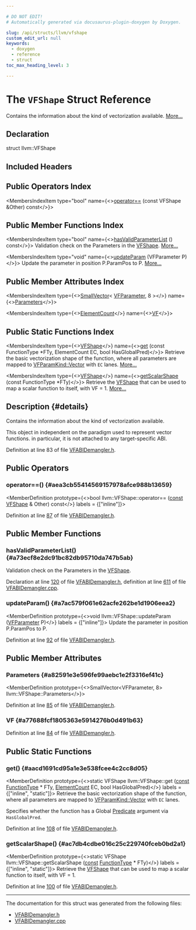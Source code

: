 ```yaml
---

# DO NOT EDIT!
# Automatically generated via docusaurus-plugin-doxygen by Doxygen.

slug: /api/structs/llvm/vfshape
custom_edit_url: null
keywords:
  - doxygen
  - reference
  - struct
toc_max_heading_level: 3

---
```





# The `VFShape` Struct Reference

<DoxygenPage pluginConfig={pluginConfig}>

Contains the information about the kind of vectorization available. <a href="#details">More...</a>

## Declaration

<CodeBlock>struct llvm::VFShape</CodeBlock>

## Included Headers

<IncludesList>
<IncludesListItem
  filePath="llvm/IR/VFABIDemangler.h"
  permalink="/docs/api/files/include/include/llvm/include/llvm/ir/vfabidemangler-h"
  isLocal="true" />
</IncludesList>

## Public Operators Index

<MembersIndex>

<MembersIndexItem
  type="bool"
  name={<><a href="#aea3cb55414569157978afce988b13659">operator==</a> (const VFShape &amp;Other) const</>}>
</MembersIndexItem>

</MembersIndex>

## Public Member Functions Index

<MembersIndex>

<MembersIndexItem
  type="bool"
  name={<><a href="#a73ecf8e2dc91bc82db95710da747b5ab">hasValidParameterList</a> () const</>}>
Validation check on the Parameters in the <a href="/docs/api/structs/llvm/vfshape">VFShape</a>. <a href="#a73ecf8e2dc91bc82db95710da747b5ab">More...</a>
</MembersIndexItem>

<MembersIndexItem
  type="void"
  name={<><a href="#a7ac579f061e62acfe262be1d1906eea2">updateParam</a> (VFParameter P)</>}>
Update the parameter in position P.ParamPos to P. <a href="#a7ac579f061e62acfe262be1d1906eea2">More...</a>
</MembersIndexItem>

</MembersIndex>

## Public Member Attributes Index

<MembersIndex>

<MembersIndexItem
  type={<><a href="/docs/api/classes/llvm/smallvector">SmallVector</a>&lt; <a href="/docs/api/structs/llvm/vfparameter">VFParameter</a>, 8 &gt;</>}
  name={<><a href="#a82591e3e596fe99aebc1e2f3316ef41c">Parameters</a></>}>
</MembersIndexItem>

<MembersIndexItem
  type={<><a href="/docs/api/classes/llvm/elementcount">ElementCount</a></>}
  name={<><a href="#a77688fcf1805363e5914276b0d491b63">VF</a></>}>
</MembersIndexItem>

</MembersIndex>

## Public Static Functions Index

<MembersIndex>

<MembersIndexItem
  type={<><a href="/docs/api/structs/llvm/vfshape">VFShape</a></>}
  name={<><a href="#aacd1691cd95a1e3e538fcee4c2cc8d05">get</a> (const FunctionType &#42;FTy, ElementCount EC, bool HasGlobalPred)</>}>
Retrieve the basic vectorization shape of the function, where all parameters are mapped to <a href="/docs/api/namespaces/llvm/#add480f2ed87faa59c16d4c01ffb4bf39a57dea6f5039281b7fee517fc43bf3110">VFParamKind::Vector</a> with <code>EC</code> lanes. <a href="#aacd1691cd95a1e3e538fcee4c2cc8d05">More...</a>
</MembersIndexItem>

<MembersIndexItem
  type={<><a href="/docs/api/structs/llvm/vfshape">VFShape</a></>}
  name={<><a href="#ac7db4cdbe016c25c229740fceb0bd2a1">getScalarShape</a> (const FunctionType &#42;FTy)</>}>
Retrieve the <a href="/docs/api/structs/llvm/vfshape">VFShape</a> that can be used to map a scalar function to itself, with VF = 1. <a href="#ac7db4cdbe016c25c229740fceb0bd2a1">More...</a>
</MembersIndexItem>

</MembersIndex>

## Description {#details}

Contains the information about the kind of vectorization available.

This object in independent on the paradigm used to represent vector functions. in particular, it is not attached to any target-specific ABI.

Definition at line 83 of file <a href="/docs/api/files/include/include/llvm/include/llvm/ir/vfabidemangler-h">VFABIDemangler.h</a>.

<SectionDefinition>

## Public Operators

### operator==() {#aea3cb55414569157978afce988b13659}

<MemberDefinition
  prototype={<>bool llvm::VFShape::operator== (<a href="/docs/api/files/lib/lib/target/lib/target/aarch64/aarch64promoteconstant-cpp/#a90f8350fecae261c25be85d38b451bff">const</a> <a href="/docs/api/structs/llvm/vfshape">VFShape</a> &amp; Other) const</>}
  labels = {["inline"]}>

Definition at line <a href="/docs/api/files/include/include/llvm/include/llvm/ir/vfabidemangler-h/#l00087">87</a> of file <a href="/docs/api/files/include/include/llvm/include/llvm/ir/vfabidemangler-h">VFABIDemangler.h</a>.
</MemberDefinition>

</SectionDefinition>

<SectionDefinition>

## Public Member Functions

### hasValidParameterList() {#a73ecf8e2dc91bc82db95710da747b5ab}

<MemberDefinition
  prototype="bool VFShape::hasValidParameterList () const">
Validation check on the Parameters in the <a href="/docs/api/structs/llvm/vfshape">VFShape</a>.

Declaration at line <a href="/docs/api/files/include/include/llvm/include/llvm/ir/vfabidemangler-h/#l00120">120</a> of file <a href="/docs/api/files/include/include/llvm/include/llvm/ir/vfabidemangler-h">VFABIDemangler.h</a>, definition at line <a href="/docs/api/files/lib/lib/ir/vfabidemangler-cpp/#l00611">611</a> of file <a href="/docs/api/files/lib/lib/ir/vfabidemangler-cpp">VFABIDemangler.cpp</a>.
</MemberDefinition>

### updateParam() {#a7ac579f061e62acfe262be1d1906eea2}

<MemberDefinition
  prototype={<>void llvm::VFShape::updateParam (<a href="/docs/api/structs/llvm/vfparameter">VFParameter</a> P)</>}
  labels = {["inline"]}>
Update the parameter in position P.ParamPos to P.

Definition at line <a href="/docs/api/files/include/include/llvm/include/llvm/ir/vfabidemangler-h/#l00092">92</a> of file <a href="/docs/api/files/include/include/llvm/include/llvm/ir/vfabidemangler-h">VFABIDemangler.h</a>.
</MemberDefinition>

</SectionDefinition>

<SectionDefinition>

## Public Member Attributes

### Parameters {#a82591e3e596fe99aebc1e2f3316ef41c}

<MemberDefinition
  prototype={<>SmallVector&lt;VFParameter, 8&gt; llvm::VFShape::Parameters</>}>

Definition at line <a href="/docs/api/files/include/include/llvm/include/llvm/ir/vfabidemangler-h/#l00085">85</a> of file <a href="/docs/api/files/include/include/llvm/include/llvm/ir/vfabidemangler-h">VFABIDemangler.h</a>.
</MemberDefinition>

### VF {#a77688fcf1805363e5914276b0d491b63}

<MemberDefinition
  prototype="ElementCount llvm::VFShape::VF">

Definition at line <a href="/docs/api/files/include/include/llvm/include/llvm/ir/vfabidemangler-h/#l00084">84</a> of file <a href="/docs/api/files/include/include/llvm/include/llvm/ir/vfabidemangler-h">VFABIDemangler.h</a>.
</MemberDefinition>

</SectionDefinition>

<SectionDefinition>

## Public Static Functions

### get() {#aacd1691cd95a1e3e538fcee4c2cc8d05}

<MemberDefinition
  prototype={<>static VFShape llvm::VFShape::get (<a href="/docs/api/files/lib/lib/target/lib/target/aarch64/aarch64promoteconstant-cpp/#a90f8350fecae261c25be85d38b451bff">const</a> <a href="/docs/api/classes/llvm/functiontype">FunctionType</a> &#42; FTy, <a href="/docs/api/classes/llvm/elementcount">ElementCount</a> EC, bool HasGlobalPred)</>}
  labels = {["inline", "static"]}>
Retrieve the basic vectorization shape of the function, where all parameters are mapped to <a href="/docs/api/namespaces/llvm/#add480f2ed87faa59c16d4c01ffb4bf39a57dea6f5039281b7fee517fc43bf3110">VFParamKind::Vector</a> with <code>EC</code> lanes.

Specifies whether the function has a Global <a href="/docs/api/classes/predicate">Predicate</a> argument via <code>HasGlobalPred</code>.

Definition at line <a href="/docs/api/files/include/include/llvm/include/llvm/ir/vfabidemangler-h/#l00108">108</a> of file <a href="/docs/api/files/include/include/llvm/include/llvm/ir/vfabidemangler-h">VFABIDemangler.h</a>.
</MemberDefinition>

### getScalarShape() {#ac7db4cdbe016c25c229740fceb0bd2a1}

<MemberDefinition
  prototype={<>static VFShape llvm::VFShape::getScalarShape (<a href="/docs/api/files/lib/lib/target/lib/target/aarch64/aarch64promoteconstant-cpp/#a90f8350fecae261c25be85d38b451bff">const</a> <a href="/docs/api/classes/llvm/functiontype">FunctionType</a> &#42; FTy)</>}
  labels = {["inline", "static"]}>
Retrieve the <a href="/docs/api/structs/llvm/vfshape">VFShape</a> that can be used to map a scalar function to itself, with VF = 1.

Definition at line <a href="/docs/api/files/include/include/llvm/include/llvm/ir/vfabidemangler-h/#l00100">100</a> of file <a href="/docs/api/files/include/include/llvm/include/llvm/ir/vfabidemangler-h">VFABIDemangler.h</a>.
</MemberDefinition>

</SectionDefinition>

<hr/>

The documentation for this struct was generated from the following files:

<ul>
<li><a href="/docs/api/files/include/include/llvm/include/llvm/ir/vfabidemangler-h">VFABIDemangler.h</a></li>
<li><a href="/docs/api/files/lib/lib/ir/vfabidemangler-cpp">VFABIDemangler.cpp</a></li>
</ul>

</DoxygenPage>
